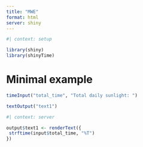 ```yaml
---
title: "MWE"
format: html
server: shiny
---
```


```r
#| context: setup

library(shiny)
library(shinyTime)
```

# Minimal example

```r
timeInput("total_time", "Total daily sunlight: ")

textOutput("text1")
```

```r
#| context: server

output$text1 <- renderText({
 strftime(input$total_time, "%T")
})
```

